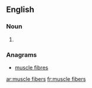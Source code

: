 ==English==

===Noun===
{{head|en|noun plural form}}

# {{plural of|muscle fiber|lang=en}}

===Anagrams===
* [[muscle fibres#English|muscle fibres]]

[[ar:muscle fibers]]
[[fr:muscle fibers]]